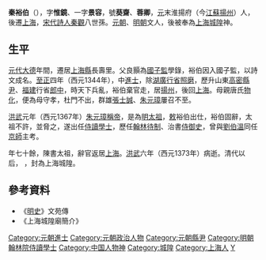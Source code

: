 '''秦裕伯'''（{{bd|1295年||1373年||Q}}），字'''惟鏡'''、一字'''景容'''，號'''葵齋'''、'''蓉卿'''，[[元|元]]末淮揚府（今[[江蘇|江蘇]][[揚州|揚州]]）人，後遷[[上海|上海]]，[[宋代|宋代]][[詩人|詩人]][[秦觀|秦觀]]八世孫。[[元朝|元朝]]、[[明朝|明朝]]文人，後被奉為[[上海|上海]][[城隍|城隍]]神。

==生平==
[[元代|元代]][[大德_(元朝)|大德]]年間，遷居[[上海縣|上海縣]]長壽里。父良顥為[[國子監|國子監]]學錄，裕伯因入國子監，以詩文成名。[[至正|至正]]四年（西元1344年），中[[進士|進士]]，除[[湖廣|湖廣]][[行省|行省]][[照磨|照磨]]，歷升山東[[高密|高密]][[縣尹|縣尹]]、[[福建|福建]]行省[[郎中|郎中]]，時天下兵亂，裕伯棄官走，居[[揚州|揚州]]，後回[[上海|上海]]。母親唐氏[[物化|物化]]，便為母守孝，杜門不出，群雄[[張士誠|張士誠]]、[[朱元璋|朱元璋]]屢召不至。

[[洪武|洪武]]元年（西元1367年）[[朱元璋|朱元璋]][[稱帝|稱帝]]，是為[[明太祖|明太祖]]，[[敕|敕]]裕伯出仕，裕伯固辭，太祖不許，並脅之，遂出任[[侍讀|侍讀]][[學士|學士]]，歷任[[翰林|翰林]][[待制|待制]]、治書[[侍御史|侍御史]]，曾與[[劉伯溫|劉伯溫]]同任[[京師|京師]]主考。

年七十餘，陳書太祖，辭官返居[[上海|上海]]。[[洪武|洪武]]六年（西元1373年）病逝。清代以后，{{FACT|其家族后人假称[[明太祖|明太祖]]曾感其德行}}
，封為上海城隍。

==參考資料==
*《[[明史|明史]]》文苑傳
*《上海城隍廟簡介》

{{DEFAULTSORT:Qin秦}}
[[Category:元朝進士|Category:元朝進士]]
[[Category:元朝政治人物|Category:元朝政治人物]]
[[Category:元朝縣尹|Category:元朝縣尹]]
[[Category:明朝翰林院侍讀學士|Category:明朝翰林院侍讀學士]]
[[Category:中国人物神|Category:中国人物神]]
[[Category:城隍|Category:城隍]]
[[Category:上海人|Category:上海人]]
[[Category:秦姓|Y]]